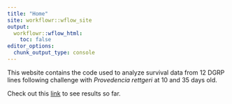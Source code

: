 ```yaml
---
title: "Home"
site: workflowr::wflow_site
output:
  workflowr::wflow_html:
    toc: false
editor_options:
  chunk_output_type: console
---
```


This website contains the code used to analyze survival data from 12 DGRP lines following challenge with *Provedencia rettgeri* at 10 and 35 days old. 

Check out this [link](survival.html) to see results so far.
